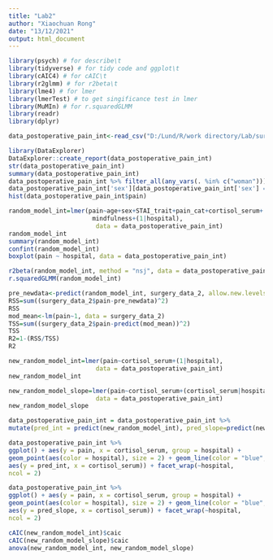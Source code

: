 ---
title: "Lab2"
author: "Xiaochuan Rong"
date: "13/12/2021"
output: html_document
---

```{r}
library(psych) # for describe\t
library(tidyverse) # for tidy code and ggplot\t
library(cAIC4) # for cAIC\t
library(r2glmm) # for r2beta\t
library(lme4) # for lmer
library(lmerTest) # to get singificance test in lmer
library(MuMIn) # for r.squaredGLMM
library(readr)
library(dplyr)
```

```{r}
data_postoperative_pain_int<-read_csv("D:/Lund/R/work directory/Lab/surgery_data_A.csv")

library(DataExplorer)
DataExplorer::create_report(data_postoperative_pain_int)
str(data_postoperative_pain_int)
summary(data_postoperative_pain_int)
data_postoperative_pain_int %>% filter_all(any_vars(. %in% c("woman")))
data_postoperative_pain_int['sex'][data_postoperative_pain_int['sex'] == "woman"] <- "female"
hist(data_postoperative_pain_int$pain) 
```

```{r}
random_model_int=lmer(pain~age+sex+STAI_trait+pain_cat+cortisol_serum+
                       mindfulness+(1|hospital), 
                        data = data_postoperative_pain_int)
random_model_int
summary(random_model_int)
confint(random_model_int)
boxplot(pain ~ hospital, data = data_postoperative_pain_int)
```

```{r}
r2beta(random_model_int, method = "nsj", data = data_postoperative_pain_int)
r.squaredGLMM(random_model_int)
```

```{r}
pre_newdata<-predict(random_model_int, surgery_data_2, allow.new.levels=TRUE)
RSS=sum((surgery_data_2$pain-pre_newdata)^2)
RSS
mod_mean<-lm(pain~1, data = surgery_data_2)
TSS=sum((surgery_data_2$pain-predict(mod_mean))^2)
TSS
R2=1-(RSS/TSS)
R2
```

```{r}
new_random_model_int=lmer(pain~cortisol_serum+(1|hospital), 
                        data = data_postoperative_pain_int)
new_random_model_int
```

```{r}
new_random_model_slope=lmer(pain~cortisol_serum+(cortisol_serum|hospital), 
                        data = data_postoperative_pain_int)
new_random_model_slope
```
```{r}
data_postoperative_pain_int = data_postoperative_pain_int %>%
mutate(pred_int = predict(new_random_model_int), pred_slope=predict(new_random_model_slope))

data_postoperative_pain_int %>%
ggplot() + aes(y = pain, x = cortisol_serum, group = hospital) +
geom_point(aes(color = hospital), size = 2) + geom_line(color = "blue",
aes(y = pred_int, x = cortisol_serum)) + facet_wrap(~hospital,
ncol = 2)
```

```{r}
data_postoperative_pain_int %>%
ggplot() + aes(y = pain, x = cortisol_serum, group = hospital) +
geom_point(aes(color = hospital), size = 2) + geom_line(color = "blue",
aes(y = pred_slope, x = cortisol_serum)) + facet_wrap(~hospital,
ncol = 2)
```

```{r}
cAIC(new_random_model_int)$caic
cAIC(new_random_model_slope)$caic
anova(new_random_model_int, new_random_model_slope)
```

